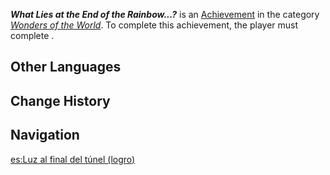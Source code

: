 {{Achievement Infobox
|id           = 81380
|order id     = 1364
|category     = Wonders of the World
|description  = Follow the light to where it ultimately leads.
|requirements = Complete [[Treacherous Light of the Depths]]
|primogems    = 5
|hidden       = 1
|type         = Quest
}}
'''''What Lies at the End of the Rainbow...?''''' is an [[Achievement]] in the category ''[[Wonders of the World]]''. To complete this achievement, the player must complete {{Quest|Treacherous Light of the Depths}}.

==Other Languages==
{{Other Languages
|en      = What Lies at the End of the Rainbow...?
|zhs     = 彩虹的脚下是…？
|zhs_rm  = 
|zht     = 彩虹的腳下是…？
|zht_rm  = 
|zh_tl   = 
|ja      = 虹の終わりにあるものは…？
|ja_rm   = Niji no Owari ni Aru Mono wa...?
|ja_tl   = The Thing at the End of the Rainbow is...?
|ko      = 무지개의 끝에는…?
|ko_rm   = 
|ko_tl   = 
|es      = Luz al final del túnel
|es_tl   = Light at the End of the Tunnel
|fr      = Au bout de l'arc-en-ciel
|fr_tl   = At the End of the Rainbow
|ru      = Откуда берётся радуга?..
|ru_tl   = Where the Rainbow Comes From...?
|th      = ที่ปลายสายรุ้งคือ...?
|th_rm   = 
|th_tl   = 
|vi      = Dưới Chân Cầu Vồng Là...?
|vi_tl   = 
|de      = Das Ende des Regenbogens&nbsp;...?
|de_tl   = The End of the Rainbow ...?
|id      = Ada Apa di Ujung Pelangi&nbsp;...?
|id_tl   = What's at the End of the Rainbow&nbsp;...?
|pt      = O que há no fim do arco-íris...?
|pt_tl   = 
|tr      = Gökkuşağının Sonunda Ne Var?
|tr_tl   = What's at the Rainbow's End?
|it      = Cosa c'è alla fine dell'arcobaleno...?
|it_tl   = 
}}

==Change History==
{{Change History|4.1}}

==Navigation==
{{Achievement Navbox}}

[[es:Luz al final del túnel (logro)]]